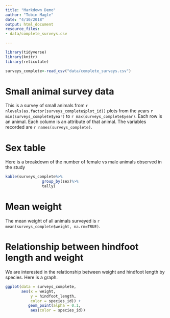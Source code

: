 ```yaml
---
title: "Markdown Demo"
author: "Tobin Magle"
date: "4/10/2018"
output: html_document
resource_files:
- data/complete_surveys.csv

---
```


```r

library(tidyverse)
library(knitr)
library(reticulate)

surveys_complete<-read_csv("data/complete_surveys.csv")

```

# Small animal survey data

This is a survey of small animals from `r nlevels(as.factor(surveys_complete$plot_id))` plots
from the years `r min(surveys_complete$year)` to `r max(surveys_complete$year)`. Each row is an animal. Each column is an attribute of that animal. The variables recorded are `r names(surveys_complete)`.

# Sex table
Here is a breakdown of the number of female vs male animals observed in the study

```r
kable(surveys_complete%>%
                group_by(sex)%>%
                tally)
```

# Mean weight
The mean weight of all animals surveyed 
is `r mean(surveys_complete$weight, na.rm=TRUE)`.

# Relationship between hindfoot length and weight
We are interested in the relationship between weight and hindfoot length by species. Here is a graph.

```r
ggplot(data = surveys_complete, 
       aes(x = weight, 
           y = hindfoot_length, 
           color = species_id)) + 
          geom_point(alpha = 0.1,
           aes(color = species_id))


```
